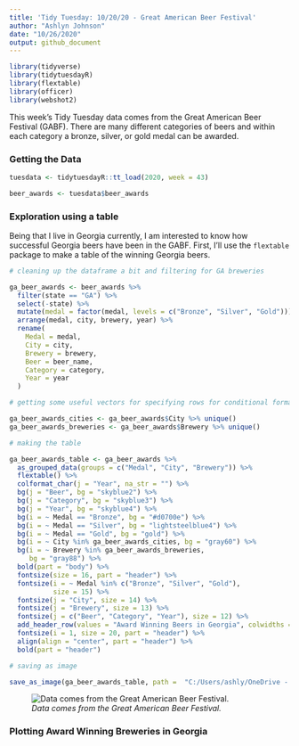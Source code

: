```yaml
---
title: 'Tidy Tuesday: 10/20/20 - Great American Beer Festival'
author: "Ashlyn Johnson"
date: "10/26/2020"
output: github_document
---
```


```r
library(tidyverse)
library(tidytuesdayR) 
library(flextable)
library(officer)
library(webshot2)
```

This week's Tidy Tuesday data comes from the Great American Beer Festival (GABF). There are many different categories of beers and within each category a bronze, silver, or gold medal can be awarded. 


### Getting the Data
```r
tuesdata <- tidytuesdayR::tt_load(2020, week = 43)

beer_awards <- tuesdata$beer_awards
```

### Exploration using a table

Being that I live in Georgia currently, I am interested to know how successful Georgia beers have been in the GABF. First, I'll use the `flextable` package to make a table of the winning Georgia beers. 

```r
# cleaning up the dataframe a bit and filtering for GA breweries

ga_beer_awards <- beer_awards %>%
  filter(state == "GA") %>%
  select(-state) %>%
  mutate(medal = factor(medal, levels = c("Bronze", "Silver", "Gold"))) %>%
  arrange(medal, city, brewery, year) %>%
  rename(
    Medal = medal,
    City = city,
    Brewery = brewery,
    Beer = beer_name,
    Category = category,
    Year = year
  )

# getting some useful vectors for specifying rows for conditional formatting

ga_beer_awards_cities <- ga_beer_awards$City %>% unique()
ga_beer_awards_breweries <- ga_beer_awards$Brewery %>% unique()

# making the table 

ga_beer_awards_table <- ga_beer_awards %>%
  as_grouped_data(groups = c("Medal", "City", "Brewery")) %>%
  flextable() %>%
  colformat_char(j = "Year", na_str = "") %>%
  bg(j = "Beer", bg = "skyblue2") %>%
  bg(j = "Category", bg = "skyblue3") %>%
  bg(j = "Year", bg = "skyblue4") %>%
  bg(i = ~ Medal == "Bronze", bg = "#d0700e") %>%
  bg(i = ~ Medal == "Silver", bg = "lightsteelblue4") %>%
  bg(i = ~ Medal == "Gold", bg = "gold") %>%
  bg(i = ~ City %in% ga_beer_awards_cities, bg = "gray60") %>%
  bg(i = ~ Brewery %in% ga_beer_awards_breweries,
     bg = "gray88") %>%
  bold(part = "body") %>%
  fontsize(size = 16, part = "header") %>%
  fontsize(i = ~ Medal %in% c("Bronze", "Silver", "Gold"),
           size = 15) %>%
  fontsize(j = "City", size = 14) %>%
  fontsize(j = "Brewery", size = 13) %>%
  fontsize(j = c("Beer", "Category", "Year"), size = 12) %>% 
  add_header_row(values = "Award Winning Beers in Georgia", colwidths = 6) %>% 
  fontsize(i = 1, size = 20, part = "header") %>% 
  align(align = "center", part = "header") %>% 
  bold(part = "header")

# saving as image

save_as_image(ga_beer_awards_table, path =  "C:/Users/ashly/OneDrive - Emory University/Documents/r_projects_personal/tidytuesday/2020_Week43/ga_beer_awards_table.png")
```

![*Data comes from the Great American Beer Festival.*](C:/Users/ashly/OneDrive - Emory University/Documents/r_projects_personal/tidytuesday/2020_Week43/ga_beer_awards_table.png)

### Plotting Award Winning Breweries in Georgia

